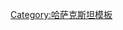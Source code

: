 {{Navbox
|name = 阿克托别州
|title = [[Image:Flag of Kazakhstan.svg|35px|Flag of Kazakhstan]] [[阿克托别州]]
|listclass = hlist
|image=[[File:Aktub obl.svg|160px]]
|above=首府: '''[[阿克托别]]'''
|titlestyle=background:#7cdefa
|state={{{state<includeonly>|collapsed</includeonly>}}}
|group1=区
|list1=
*[[阿尔加区]]
*[[阿伊切凯比区]]
*[[拜加宁区]]
*[[Kargaly District|Kargaly]]
*[[Kobda District|Kobda]]
*[[赫罗姆套区]]
*[[马尔图克区]]
*[[穆戈贾尔区]]
*[[Oiyl District|Oiyl]]
*[[沙尔卡尔区]]
*[[铁米尔区]]
*[[伊尔吉兹区]]
|group2=主要城市
|list2=
*[[阿克托别]]
*[[阿尔加 (哈萨克斯坦)|阿尔加]]
*[[Embi]]
*[[坎德阿加什]]
*[[赫罗姆套]]
*[[铁米尔]]
*[[沙尔卡尔]]
*[[Zhem, Kazakhstan|Zhem]]
}}<noinclude>
{{collapsible option}}
[[Category:哈萨克斯坦模板]] 
</noinclude>